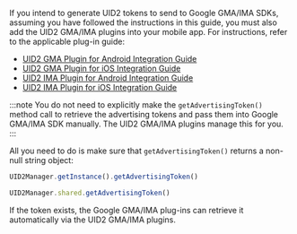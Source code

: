 
If you intend to generate UID2 tokens to send to Google GMA/IMA SDKs, assuming you have followed the instructions in this guide, you must also add the UID2 GMA/IMA plugins into your mobile app. For instructions, refer to the applicable plug-in guide:

- [UID2 GMA Plugin for Android Integration Guide](../guides/mobile-plugin-gma-android.md)
- [UID2 GMA Plugin for iOS Integration Guide](../guides/mobile-plugin-gma-ios.md)
- [UID2 IMA Plugin for Android Integration Guide](../guides/mobile-plugin-ima-android.md)
- [UID2 IMA Plugin for iOS Integration Guide](../guides/mobile-plugin-ima-ios.md)

:::note
You do not need to explicitly make the `getAdvertisingToken()` method call to retrieve the advertising tokens and pass them into Google GMA/IMA SDK manually. The UID2 GMA/IMA plugins manage this for you.
:::

All you need to do is make sure that `getAdvertisingToken()` returns a non-null string object:

<Tabs groupId="language-selection">
<TabItem value='android' label='Android'>

```js
UID2Manager.getInstance().getAdvertisingToken()
```

</TabItem>
<TabItem value='ios' label='iOS'>

```js
UID2Manager.shared.getAdvertisingToken()
```

</TabItem>
</Tabs>

If the token exists, the Google GMA/IMA plug-ins can retrieve it automatically via the UID2 GMA/IMA plugins.